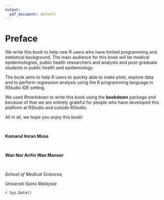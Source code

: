 ```yaml
---
output:
  pdf_document: default
---
```


# Preface {-}

We write this book to help new R users who have limited programming and statistical background. The main audience for this book will be medical epidemiologists, public health researchers and analysts and post-graduate students in public health and epidemiology. 

The book aims to help R users to quickly able to make plots, explore data and to perform regression analysis using the R programming language in RStudio IDE setting.

We used *Rmarkdown* to write this book using the **bookdown** package and because of that we are entirely grateful for people who have developed this platform at RStudio and outside RStudio. 

All in all, we hope you enjoy this book!


<p>&nbsp;</p>


**Kamarul Imran Musa**


<p>&nbsp;</p>

**Wan Nor Arifin Wan Mansor**

<p>&nbsp;</p>

*School of Medical Sciences,* 

*Universiti Sains Malaysia*

`r Sys.Date()`

